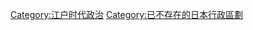 {{Commonscat|Domains of Japan}}
{{catmore|藩列表}}

[[Category:江户时代政治|Category:江户时代政治]]
[[Category:已不存在的日本行政區劃|Category:已不存在的日本行政區劃]]